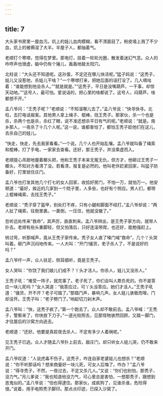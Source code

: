 ```yaml
---
---
---
```

title: 7
---



大头家书房里一屋血污。炕上的娃儿血肉模糊，看不清面目了。粉皮墙上溅了不少血，炕上的被褥湿了大半。半屋子人，都抽着气。

老顺打个寒噤，觉得在梦里。那电灯，挂着一轮轮光圈，散发着迷幻气息。众人的咋呼声也很虚，脑中仍有个锤儿，轰轰地敲太阳穴。

北柱说：“大头还不知道呢。这孙蛋，不定还在哪儿快活呢。”猛子妈说：“这秃子，娃儿又没惹他，杀娃儿干啥？”一个寒噤打来，把她后面的话打没了。几人嘀咕着：“谁能想到他会杀人。”“就是就是。”“这秃子，平日是没嘴葫芦，一干事，却惊天动地。”“这号人，最可怕。爱说话的，把心里的啥都说了。这号人，闷葫芦，啥都想不开。”

孟八爷问：“王秃子呢？”老顺说：“不知溜哪儿去了。”孟八爷说：“快寻快寻。北柱，去打电话报案。其他男人拿上绳子、棍棒，找王秃子。那家伙，杀一个也是杀，杀两个也是杀，杀红了眼，说不准还想杀平日有气的呢。”老顺说：“就是。南乡那人，一夜杀了十几个人呢。”这一说，谁都害怕了，都怕王秃子趁他们在这儿，去杀自己的娃儿。

“快走，快走，先去我家看看。”一个说。几个人也开始乱嚷。孟八爷就叫备了绳索和棍棒，打了手电，一家家去查看。还好，那王秃子，并没乘虚而入。

老顺提心吊胆地握着榔头把，他和王秃子本来无冤无仇，但方才，他砸过王秃子一榔头，不知对方看清了没。若看清，报复是必然的。他叫老伴赶紧回家，叫猛子防备好，打里锁住庄门。

孟八爷也打发其他几个打七的女人回家，收拾好房门，不怕一万，就怕万一。他安顿道：“最好，挨近的几家到一个院子里，人多些，也好有个照应。男人们，都带上棍棒绳索，去找王秃子。”

老顺说：“秃子穿了盔甲，别处打不疼，只有小腿和脚面不经打。”孟八爷却说：“两人扯了绳索，往倒里裹。一裹倒，一压住，他就没辙了。”

忽听远处传来“救命”，其声厉，直直刺来。孟八爷辨出，是王秃子家方向，就带人扑去。老顺有些头重脚轻，但又怕落后，只好连滚带爬，也还好，能勉强赶上。

转过弯，听那喊声，竟从王秃子家传来。秃子女人直了嗓门喊“救命”，几个丫头哭叫着。砸门声沉闷地传来。一人大叫：“开门!骚货，老子杀人了，不是说好的吗？”

孟八爷吁一声，众人驻足，侧耳细听，竟是王秃子。

女人哭叫：“你饶了我们娘儿们成不？丫头才活人。你杀人，娃儿又没杀人。”

王秃子吼：“难受一阵子，就完事了。老子死了，你们会叫人欺负死的。你不是答应一块儿死吗？”女人哭道：“我答应过，可丫头没答应。她们才活人。”王秃子吼道：“骚货，开不开？老子可踏了。”那踏门声，暴响几声。女人娃儿骇极而嚎，门却没开。王秃子叫：“老子劈门了。”响起切刀剁木声。

孟八爷叫：“快，这秃子疯了。”第一个跑去了。众人却不敢前去。孟八爷喊：“王秃子，警察来了，你快放下刀子。”一道光柱照去，见那怪物骇然回顾，又踏一脚门，才往屋后的沙窝方向逃去。

老顺道：“还好。他要是真趁夜去杀人，不定有多少人着祸呢。”

见王秃子已逃。众人才随孟八爷扑上前去，敲庄门，却只听女人娃儿哭，仍不敢来开门。

孟八爷叹道：“人说虎毒不伤子。这秃子，咋连自家老婆娃儿也想杀？”老顺说：“你不听那话吗？想来商量好一块儿死，可女人后悔了。咋办？”孟八爷说：“得寻秃子，不然，一夜过去，不定又杀几人。”又说：“你们也别怕，那秃子，没力气。”月儿爹说：“我也知道他没力气，可心里总是害怕，一想那秃子，跟想到恶鬼似的。”孟八爷说：“怕也得逮住。那家伙，成疯狗了，见谁杀谁，危险得很。”说着，用手电照秃子脚印。那点点印迹，已探入沙窝了。